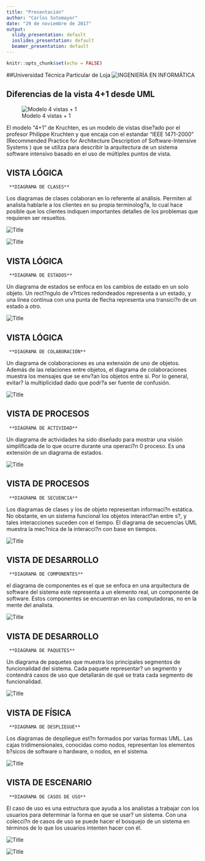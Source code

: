 ---
title: "Presentación"
author: "Carlos Sotomayor"
date: "29 de noviembre de 2017"
output:
  slidy_presentation: default
  ioslides_presentation: default
  beamer_presentation: default
---

```{r setup, include=FALSE}
knitr::opts_chunk$set(echo = FALSE)
```

##Universidad Técnica Particular de Loja
![INGENIERÍA EN INFORMÁTICA](https://vallejoespinoza.files.wordpress.com/2013/06/utpl.jpg) 



## Diferencias de la vista 4+1 desde UML

![Modelo 4 vistas + 1](C:\Users\User\Desktop\foro\imagenes/1diferencias_tabla.jpg "Title")

El modelo "4+1" de Kruchten, es un modelo de vistas dise?ado por el profesor Philippe Kruchten y que encaja con el estandar "IEEE 1471-2000" (Recommended Practice for Architecture Description of Software-Intensive Systems ) que se utiliza para describir la arquitectura de un sistema software intensivo basado en el uso de múltiples puntos de vista.

## VISTA LÓGICA
     **DIAGRAMA DE CLASES**
Los diagramas de clases colaboran en lo referente al análisis. Permiten al analista hablarle a los clientes en su propia terminolog?a, lo cual hace posible que los
clientes indiquen importantes detalles de los problemas que requieren ser resueltos.

![](C:\Users\User\Desktop\foro\imagenes/2clase1.png "Title")

![](C:\Users\User\Desktop\foro\imagenes/2clase2.png "Title")

## VISTA LÓGICA
     **DIAGRAMA DE ESTADOS**
Un diagrama de estados se enfoca en los cambios de estado en un solo objeto. Un rect?ngulo de v?rtices redondeados
representa a un estado, y una línea continua con una punta de flecha representa
una transici?n de un estado a otro.

![](C:\Users\User\Desktop\foro\imagenes/3diagramaEstados.png "Title")

## VISTA LÓGICA
     **DIAGRAMA DE COLABORACIÓN**
Un diagrama de colaboraciones es una extensión de uno de objetos. Además de las relaciones
entre objetos, el diagrama de colaboraciones muestra los mensajes que se env?an
los objetos entre sí. Por lo general, evitar? la multiplicidad dado que podr?a ser fuente
de confusión.

![](C:\Users\User\Desktop\foro\imagenes/4diagramaColaboracion.png "Title")

## VISTA DE PROCESOS
     **DIAGRAMA DE ACTIVIDAD**
Un diagrama de actividades ha sido diseñado para mostrar una visión
simplificada de lo que ocurre durante una operaci?n 0 proceso. Es una extensión de
un diagrama de estados.

![](C:\Users\User\Desktop\foro\imagenes/5actividad.png "Title")

## VISTA DE PROCESOS
     **DIAGRAMA DE SECUENCIA**
Los diagramas de clases y los de objeto representan informaci?n estática. No obstante,
en un sistema funcional los objetos interact?an entre s?, y tales interacciones suceden
con el tiempo. El diagrama de secuencias UML muestra la mec?nica de la interacci?n con
base en tiempos.

![](C:\Users\User\Desktop\foro\imagenes/7secuencia.png "Title")

## VISTA DE DESARROLLO
     **DIAGRAMA DE COMPONENTES**
el diagrama de componentes es el que se enfoca en una arquitectura de software del sistema
este representa a un elemento real, un componente de software.
Estos componentes se encuentran en las computadoras, no en la mente del analista.

![](C:\Users\User\Desktop\foro\imagenes/8componentes.png "Title")

## VISTA DE DESARROLLO
     **DIAGRAMA DE PAQUETES**
Un diagrama de paquetes que muestra los principales
segmentos de funcionalidad del sistema. Cada paquete representar? un segmento y
contendrá casos de uso que detallarán de qué se trata cada segmento de funcionalidad.

![](C:\Users\User\Desktop\foro\imagenes/9paquetes.png "Title")

## VISTA DE FÍSICA
     **DIAGRAMA DE DESPLIEGUE**
Los diagramas de despliegue est?n formados por varias formas UML. Las cajas 
tridimensionales, conocidas como nodos, representan los elementos b?sicos de
software o hardware, o nodos, en el sistema.

![](C:\Users\User\Desktop\foro\imagenes/10despliegue.png "Title")

## VISTA DE ESCENARIO
     **DIAGRAMA DE CASOS DE USO**
El caso de uso es una estructura que ayuda a los analistas a trabajar con los usuarios para
determinar la forma en que se usar? un sistema. Con una colecci?n de casos de uso se
puede hacer el bosquejo de un sistema en términos de lo que los usuarios intenten hacer
con él.

![](C:\Users\User\Desktop\foro\imagenes/11diagrama_caso_de_uso.png "Title")

![](C:\Users\User\Desktop\foro\imagenes/11casosdeuso2.png "Title")